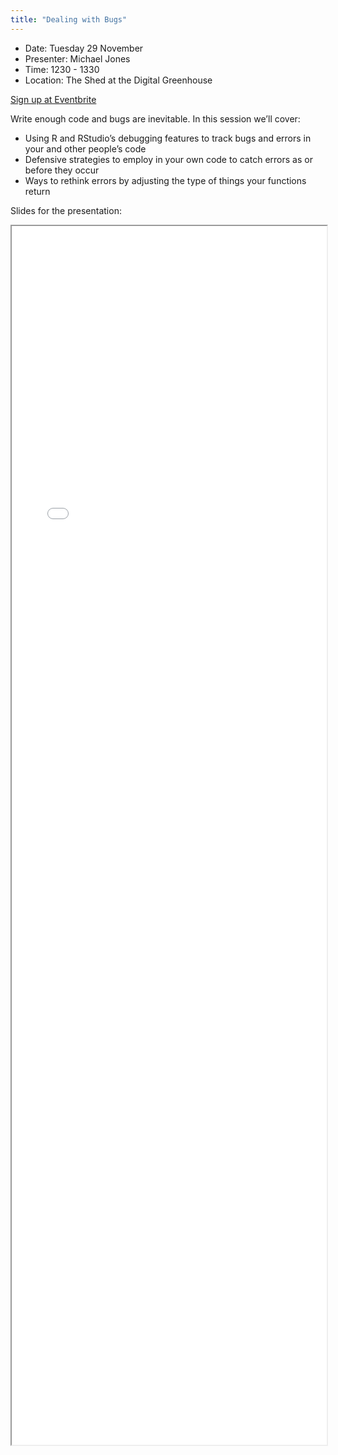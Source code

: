 ```yaml
---
title: "Dealing with Bugs"
---
```


- Date: Tuesday 29 November 
- Presenter: Michael Jones
- Time: 1230 - 1330
- Location: The Shed at the Digital Greenhouse

[Sign up at Eventbrite](https://www.eventbrite.com/e/debugging-in-r-tickets-468735720157)

Write enough code and bugs are inevitable. 
In this session we'll cover:

- Using R and RStudio's debugging features to track bugs and errors in your and other people's code
- Defensive strategies to employ in your own code to catch errors as or before they occur
- Ways to rethink errors by adjusting the type of things your functions return

Slides for the presentation:

<iframe width=100% height=50% src="/resources/debugging.html">
</iframe>